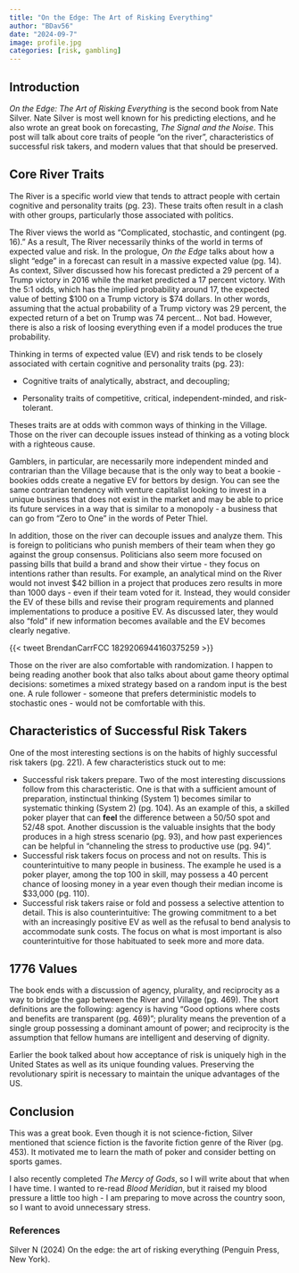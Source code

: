 ```yaml
---
title: "On the Edge: The Art of Risking Everything"
author: "BDav56"
date: "2024-09-7"
image: profile.jpg
categories: [risk, gambling]
---
```


## Introduction

*On the Edge: The Art of Risking Everything* is the second book from Nate Silver. Nate Silver is most well known for his predicting elections, and he also wrote an great book on forecasting, *The Signal and the Noise*. This post will talk about core traits of people "on the river", characteristics of successful risk takers, and modern values that that should be preserved.

## Core River Traits

The River is a specific world view that tends to attract people with certain cognitive and personality traits (pg. 23). These traits often result in a clash with other groups, particularly those associated with politics.

The River views the world as "Complicated, stochastic, and contingent (pg. 16)." As a result, The River necessarily thinks of the world in terms of expected value and risk. In the prologue, *On the Edge* talks about how a slight "edge" in a forecast can result in a massive expected value (pg. 14). As context, Silver discussed how his forecast predicted a 29 percent of a Trump victory in 2016 while the market predicted a 17 percent victory. With the 5:1 odds, which has the implied probability around 17, the expected value of betting \$100 on a Trump victory is \$74 dollars. In other words, assuming that the actual probability of a Trump victory was 29 percent, the expected return of a bet on Trump was 74 percent... Not bad. However, there is also a risk of loosing everything even if a model produces the true probability.

Thinking in terms of expected value (EV) and risk tends to be closely associated with certain cognitive and personality traits (pg. 23):

-   Cognitive traits of analytically, abstract, and decoupling;

-   Personality traits of competitive, critical, independent-minded, and risk-tolerant.

Theses traits are at odds with common ways of thinking in the Village. Those on the river can decouple issues instead of thinking as a voting block with a righteous cause.

Gamblers, in particular, are necessarily more independent minded and contrarian than the Village because that is the only way to beat a bookie - bookies odds create a negative EV for bettors by design. You can see the same contrarian tendency with venture capitalist looking to invest in a unique business that does not exist in the market and may be able to price its future services in a way that is similar to a monopoly - a business that can go from "Zero to One" in the words of Peter Thiel.

In addition, those on the river can decouple issues and analyze them. This is foreign to politicians who punish members of their team when they go against the group consensus. Politicians also seem more focused on passing bills that build a brand and show their virtue - they focus on intentions rather than results. For example, an analytical mind on the River would not invest \$42 billion in a project that produces zero results in more than 1000 days - even if their team voted for it. Instead, they would consider the EV of these bills and revise their program requirements and planned implementations to produce a positive EV. As discussed later, they would also "fold" if new information becomes available and the EV becomes clearly negative.

{{< tweet BrendanCarrFCC 1829206944160375259 >}}

Those on the river are also comfortable with randomization. I happen to being reading another book that also talks about about game theory optimal decisions: sometimes a mixed strategy based on a random input is the best one. A rule follower - someone that prefers deterministic models to stochastic ones - would not be comfortable with this.

## Characteristics of Successful Risk Takers

One of the most interesting sections is on the habits of highly successful risk takers (pg. 221). A few characteristics stuck out to me:

-   Successful risk takers prepare. Two of the most interesting discussions follow from this characteristic. One is that with a sufficient amount of preparation, instinctual thinking (System 1) becomes similar to systematic thinking (System 2) (pg. 104). As an example of this, a skilled poker player that can **feel** the difference between a 50/50 spot and 52/48 spot. Another discussion is the valuable insights that the body produces in a high stress scenario (pg. 93), and how past experiences can be helpful in "channeling the stress to productive use (pg. 94)".
-   Successful risk takers focus on process and not on results. This is counterintuitive to many people in business. The example he used is a poker player, among the top 100 in skill, may possess a 40 percent chance of loosing money in a year even though their median income is \$33,000 (pg. 110).
-   Successful risk takers raise or fold and possess a selective attention to detail. This is also counterintuitive: The growing commitment to a bet with an increasingly positive EV as well as the refusal to bend analysis to accommodate sunk costs. The focus on what is most important is also counterintuitive for those habituated to seek more and more data.

## 1776 Values

The book ends with a discussion of agency, plurality, and reciprocity as a way to bridge the gap between the River and Village (pg. 469). The short definitions are the following: agency is having "Good options where costs and benefits are transparent (pg. 469)"; plurality means the prevention of a single group possessing a dominant amount of power; and reciprocity is the assumption that fellow humans are intelligent and deserving of dignity.  

Earlier the book talked about how acceptance of risk is uniquely high in the United States as well as its unique founding values. Preserving the revolutionary spirit is necessary to maintain the unique advantages of the US.

## Conclusion

This was a great book. Even though it is not science-fiction, Silver mentioned that science fiction is the favorite fiction genre of the River (pg. 453). It motivated me to learn the math of poker and consider betting on sports games. 

I also recently completed *The Mercy of Gods*, so I will write about that when I have time. I wanted to re-read *Blood Meridian*, but it raised my blood pressure a little too high - I am preparing to move across the country soon, so I want to avoid unnecessary stress.

### References

Silver N (2024) On the edge: the art of risking everything (Penguin Press, New York).
